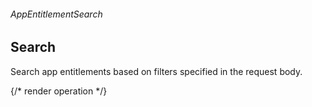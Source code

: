 ###### *AppEntitlementSearch*

## Search

Search app entitlements based on filters specified in the request body.

{/* render operation */}
